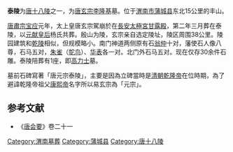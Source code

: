 {{文物保护单位
| 级别 = 全国
| 名称 = 唐代帝陵<br />（泰陵）
| 图片 = 
| 编号 = 5-184
| 分类 = 古墓葬
| 时代 = [[唐|唐]]
| 所在 = {{CHN}}[[陕西省|陕西省]][[渭南市|渭南市]][[蒲城县|蒲城县]]
| 登录 = 2001年
| Cat = 陕西全国重点文物保护单位
}}
'''泰陵'''为[[唐十八陵|唐十八陵]]之一，为[[唐玄宗|唐玄宗李隆基]]墓。位于[[渭南市|渭南市]][[蒲城县|蒲城县]]东北15公里的丰山。

[[唐肅宗|唐肅宗]][[宝应_(年号)|宝应]]元年，太上皇唐玄宗駕崩於在[[長安|長安]][[太極宮|太極宮]][[甘露殿|甘露殿]]，第二年三月葬在泰陵，以[[元献皇后|元献皇后]]杨氏共葬。殷山为陵，玄宗亲自选定陵址，陵区周围38公里。陵园建筑和[[乾陵|乾陵]]相似，但规模略小。南门神道两侧原有石[[翁仲|翁仲]]十对，藩使石人像八尊，石马五对，[[朱雀|朱雀]]（[[鸵鸟|鸵鸟]]）、[[华表|华表]]各一对。北门外石马五对。现在仅存30余件石雕。泰陵陪葬有1座，即[[高力士|高力士]]墓。

墓前石碑寫著「唐元宗泰陵」，主要是因為立碑當時是[[清朝|清朝]][[乾隆帝|乾隆帝]]在位時期，為了避諱乾隆帝祖父[[康熙帝|康熙帝]]名字所以易玄宗為「元宗」。

==参考文献==
*《[[唐会要|唐会要]]》卷二十一
{{唐朝帝陵}}
[[Category:渭南墓葬|Category:渭南墓葬]]
[[Category:蒲城县|Category:蒲城县]]
[[Category:唐十八陵|Category:唐十八陵]]